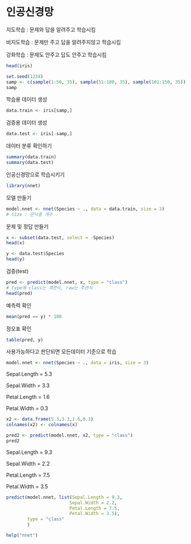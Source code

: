 # 인공신경망

지도학습 : 문제와 답을 알려주고 학습시킴

비지도학습 : 문제만 주고 답을 알려주지않고 학습시킴

강화학습 : 문제도 안주고 답도 안주고 학습시킴

```r
head(iris)
```

```r
set.seed(1234)
samp <- c(sample(1:50, 35), sample(51:100, 35), sample(101:150, 35))
samp
```

학습용 데이터 생성

```r
data.train <- iris[samp,]
```

검증용 데이터 생성

```r
data.test <- iris[-samp,]
```

데이터 분류 확인하기

```r
summary(data.train)
summary(data.test)
```

인공신경망으로 학습시키기

```r
library(nnet)
```

모델 만들기

```r
model.nnet <- nnet(Species ~ ., data = data.train, size = 3)
# size : 은닉충 개수
```

문제 및 정답 만들기

```r
x <- subset(data.test, select = -Species)
head(x)
```

```r
y <- data.test$Species
head(y)
```

검증(test)

```r
pred <- predict(model.nnet, x, type = "class")
# type에 class는 객관식, raw는 주관식
head(pred)
```

예측력 확인

```r
mean(pred == y) * 100
```

정오표 확인

```r
table(pred, y)
```

사용가능하다고 판단되면 모든데이터 기준으로 학습

```r
model.nnet <- nnet(Species ~ ., data = iris, size = 3)
```

Sepal.Length = 5.3

Sepal.Width = 3.3

Petal.Length = 1.6

Petal.Width = 0.3

```r
x2 <- data.frame(5.3,3.3,1.6,0.3)
colnames(x2) <- colnames(x)

pred2 <- predict(model.nnet, x2, type = "class")
pred2
```

Sepal.Length = 9.3

Sepal.Width = 2.2

Petal.Length = 7.5

Petal.Width = 3.5

```r
predict(model.nnet, list(Sepal.Length = 9.3,
                        Sepal.Width = 2.2,
                        Petal.Length = 7.5,
                        Petal.Width = 3.5),
        type = "class"
        )
```

```r
help("nnet")
```
